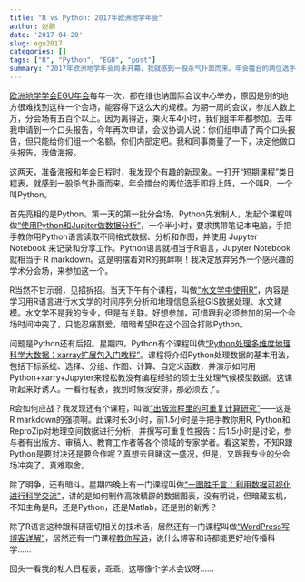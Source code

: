 ```yaml
---
title: "R vs Python: 2017年欧洲地学年会"
author: 赵鹏
date: '2017-04-20'
slug: egu2017
categories: []
tags: ["R", "Python", "EGU", "post"]
summary: "2017年欧洲地学年会尚未开幕，我就感到一股杀气扑面而来。年会擂台的两位选手即将上阵，一个叫R，一个叫Python。"
---
```


[欧洲地学学会EGU年会](http://dapengde.com/archives/17969)每年一次，都在维也纳国际会议中心举办，原因是别的地方很难找到这样一个会场，能容得下这么大的规模。为期一周的会议，参加人数上万，分会场有五百个以上。因为离得近，乘火车4小时，我们组年年都参加。去年我申请到一个口头报告，今年再次申请，会议协调人说：你们组申请了两个口头报告，但只能给你们组一个名额，你们内部定吧。我和同事商量了一下，决定他做口头报告，我做海报。

这两天，准备海报和年会日程时，我发现个有趣的新现象。一打开“短期课程”类日程表，就感到一股杀气扑面而来。年会擂台的两位选手即将上阵，一个叫R，一个叫Python。

首先亮相的是Python。第一天的第一批分会场，Python先发制人，发起个课程叫做[“使用Python和Jupiter做数据分析”](http://meetingorganizer.copernicus.org/EGU2017/session/25679)，一个半小时，要求携带笔记本电脑，手把手教你用Python语言读取不同格式数据、分析和作图，并使用 Jupyter Notebook 来记录和分享工作。Python语言就相当于R语言，Jupyter Notebook就相当于 R markdown。这是明摆着对R的挑衅啊！我决定放弃另外一个感兴趣的学术分会场，来参加这一个。

R当然不甘示弱，见招拆招。当天下午有个课程，叫做[“水文学中使用R”](http://meetingorganizer.copernicus.org/EGU2017/session/25731)，内容是学习用R语言进行水文学的时间序列分析和地理信息系统GIS数据处理、水文建模。水文学不是我的专业，但是有关联。好想参加，可惜跟我必须参加的另一个会场时间冲突了，只能忍痛割爱，暗暗希望R在这个回合打败Python。

问题是Python还有后招。星期四，Python有个课程叫做[“Python处理多维度地理科学大数据：xarray扩展包入门教程”](http://meetingorganizer.copernicus.org/EGU2017/session/25651)。课程将介绍Python处理数据的基本用法，包括下标系统、选择、分组、作图、计算、自定义函数，并演示如何用 Python+xarry+Jupyter来轻松教没有编程经验的硕士生处理气候模型数据。这课听起来好诱人。一看行程表，我到时候没安排，那必须去了。

R会如何应战？我发现还有个课程，叫做[“出版流程里的可重复计算研究”](http://meetingorganizer.copernicus.org/EGU2017/session/25726)——这是R markdown的强项啊。此课时长3小时，前1.5小时是手把手教你用R, Python和ReproZip对地理空间数据进行分析，并撰写可重复性报告：后1.5小时是讨论，参与者有出版方、审稿人、教育工作者等各个领域的专家学者。看这架势，不知R跟Python是要对决还是要合作呢？真想去目睹这一盛况，但是，又跟我专业的分会场冲突了。真难取舍。

除了明争，还有暗斗。星期四晚上有一门课程叫做[“一图胜千言：利用数据可视化进行科学交流”](http://meetingorganizer.copernicus.org/EGU2017/session/25343)，讲的是如何制作高效精辟的数据图表，没有明说，但暗藏玄机，不知主角是R，还是Python，还是Matlab，还是别的新秀？

除了R语言这种跟科研密切相关的技术活，居然还有一门课程叫做[“WordPress写博客详解”](http://meetingorganizer.copernicus.org/EGU2017/session/25170)，居然还有一门课程[教你写诗](http://meetingorganizer.copernicus.org/EGU2017/session/25580)，说什么博客和诗都能更好地传播科学……

回头一看我的私人日程表，乖乖，这哪像个学术会议呀……
